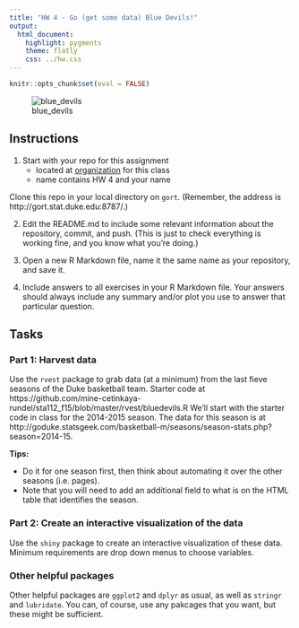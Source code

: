 ```yaml
---
title: "HW 4 - Go (get some data) Blue Devils!"
output:
  html_document:
    highlight: pygments
    theme: flatly
    css: ../hw.css
---
```


```r
knitr::opts_chunk$set(eval = FALSE)
```

![blue_devils](Duke_Blue_Devils.jpg)

## Instructions

1. Start with your repo for this assignment
    - located at [organization](https://github.com/Sta112FS-Fall2015) for this class
    - name contains HW 4 and your name
    
Clone this repo in your local directory on `gort`. (Remember, the 
address is http://gort.stat.duke.edu:8787/.)

2. Edit the README.md to include some relevant information about the
repository, commit, and push. (This is just to check everything
is working fine, and you know what you're doing.)

3. Open a new R Markdown file, name it the same name as your repository,
and save it.

4. Include answers to all exercises in your R Markdown file. Your
answers should always include any summary and/or plot you use to answer
that particular question.

## Tasks

### Part 1: Harvest data

Use the `rvest` package to grab data (at a minimum) from the last fieve seasons of
the Duke basketball team. Starter code at https://github.com/mine-cetinkaya-rundel/sta112_f15/blob/master/rvest/bluedevils.R 
We'll start with the starter code in class for the 2014-2015 season. The data for 
this season is at http://goduke.statsgeek.com/basketball-m/seasons/season-stats.php?season=2014-15.

**Tips\:** 

- Do it for one season first, then think about automating it over the other
seasons (i.e. pages).
- Note that you will need to add an additional field to what is on the HTML
table that identifies the season.


### Part 2: Create an interactive visualization of the data

Use the `shiny` package to create an interactive visualization of these data. Minimum
requirements are drop down menus to choose variables.

### Other helpful packages

Other helpful packages are `ggplot2` and `dplyr` as usual, as well as `stringr` and
`lubridate`. You can, of course, use any pakcages that you want, but these might be 
sufficient.